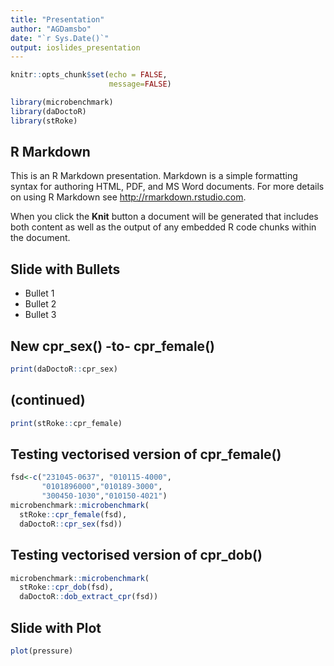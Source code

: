 ```yaml
---
title: "Presentation"
author: "AGDamsbo"
date: "`r Sys.Date()`"
output: ioslides_presentation
---
```


```r
knitr::opts_chunk$set(echo = FALSE,
                      message=FALSE)
```

```r
library(microbenchmark)
library(daDoctoR)
library(stRoke)
```


## R Markdown

This is an R Markdown presentation. Markdown is a simple formatting syntax for authoring HTML, PDF, and MS Word documents. For more details on using R Markdown see <http://rmarkdown.rstudio.com>.

When you click the **Knit** button a document will be generated that includes both content as well as the output of any embedded R code chunks within the document.

## Slide with Bullets

- Bullet 1
- Bullet 2
- Bullet 3

## New cpr_sex()  -to-  cpr_female()

```r
print(daDoctoR::cpr_sex)
```

## (continued)

```r
print(stRoke::cpr_female)
```


## Testing vectorised version of cpr_female()

```r
fsd<-c("231045-0637", "010115-4000",
       "0101896000","010189-3000",
       "300450-1030","010150-4021")
microbenchmark::microbenchmark(
  stRoke::cpr_female(fsd),
  daDoctoR::cpr_sex(fsd))
```

## Testing vectorised version of cpr_dob()

```r
microbenchmark::microbenchmark(
  stRoke::cpr_dob(fsd),
  daDoctoR::dob_extract_cpr(fsd))
```

## Slide with Plot

```r
plot(pressure)
```

